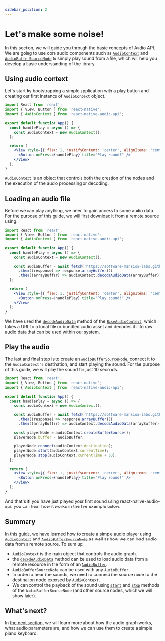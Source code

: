 ```yaml
---
sidebar_position: 2
---
```


# Let's make some noise!

In this section, we will guide you through the basic concepts of Audio API. We are going to use core audio components such as [`AudioContext`](/core/audio-context) and [`AudioBufferSourceNode`](/sources/audio-buffer-source-node) to simply play sound from a file, which will help you develop a basic understanding of the library.

## Using audio context

Let's start by bootstrapping a simple application with a play button and creating our first instance of `AudioContext` object.

```jsx {1,5}
import React from 'react';
import { View, Button } from 'react-native';
import { AudioContext } from 'react-native-audio-api';

export default function App() {
  const handlePlay = async () => {
    const audioContext = new AudioContext();
  };

  return (
    <View style={{ flex: 1, justifyContent: 'center', alignItems: 'center' }}>
      <Button onPress={handlePlay} title="Play sound!" />
    </View>
  );
}
```

`AudioContext` is an object that controls both the creation of the nodes and the execution of the audio processing or decoding.

## Loading an audio file

Before we can play anything, we need to gain access to some audio data. For the purpose of this guide, we will first download it from a remote source using.

```jsx {9-12}
import React from 'react';
import { View, Button } from 'react-native';
import { AudioContext } from 'react-native-audio-api';

export default function App() {
  const handlePlay = async () => {
    const audioContext = new AudioContext();

    const audioBuffer = await fetch('https://software-mansion-labs.github.io/react-native-audio-api/audio/music/example-music-01.mp3')
      .then((response) => response.arrayBuffer())
      .then((arrayBuffer) => audioContext.decodeAudioData(arrayBuffer));
  };

  return (
    <View style={{ flex: 1, justifyContent: 'center', alignItems: 'center' }}>
      <Button onPress={handlePlay} title="Play sound!" />
    </View>
  );
}
```

We have used the [`decodeAudioData`](/core/base-audio-context#decodeaudiodata) method of the [`BaseAudioContext`](/core/base-audio-context), which takes a URL to a local file or bundled audio asset and decodes it into raw audio data that can be used within our system.

## Play the audio

The last and final step is to create an [`AudioBufferSourceNode`](/sources/audio-buffer-source-node), connect it to the `AudioContext's` destination, and start playing the sound. For the purpose of this guide, we will play the sound for just 10 seconds.

```jsx {13-14,16-18}
import React from 'react';
import { View, Button } from 'react-native';
import { AudioContext } from 'react-native-audio-api';

export default function App() {
  const handlePlay = async () => {
    const audioContext = new AudioContext();

    const audioBuffer = await fetch('https://software-mansion-labs.github.io/react-native-audio-api/audio/music/example-music-01.mp3')
      .then((response) => response.arrayBuffer())
      .then((arrayBuffer) => audioContext.decodeAudioData(arrayBuffer));

    const playerNode = audioContext.createBufferSource();
    playerNode.buffer = audioBuffer;

    playerNode.connect(audioContext.destination);
    playerNode.start(audioContext.currentTime);
    playerNode.stop(audioContext.currentTime + 10);
  };

  return (
    <View style={{ flex: 1, justifyContent: 'center', alignItems: 'center' }}>
      <Button onPress={handlePlay} title="Play sound!" />
    </View>
  );
}
```

And that's it! you have just played your first sound using react-native-audio-api. you can hear how it works in the live example below:


<InteractiveExample src={LetsMakeSomeNoiseSrc} component={LetsMakeSomeNoise} />

## Summary

In this guide, we have learned how to create a simple audio player using [`AudioContext`](/core/audio-context) and [``AudioBufferSourceNode``](/sources/audio-buffer-source-node) as well as how we can load audio data from a remote source. To sum up:

- `AudioContext` is the main object that controls the audio graph.
- the [`decodeAudioData`](/core/base-audio-context#decodeaudiodata) method can be used to load audio data from a remote resource in the form of an [`AudioBuffer`](sources/audio-buffer).
- `AudioBufferSourceNode` can be used with any `AudioBuffer`.
- In order to hear the sounds, we need to connect the source node to the destination node exposed by `AudioContext`.
- We can control the playback of the sound using [`start`](/sources/audio-buffer-source-node#start) and [`stop`](/sources/audio-scheduled-source-node#stop) methods of the `AudioBufferSourceNode` (and other source nodes, which we will show later).

## What's next?

In [the next section](/guides/making-a-piano-keyboard), we will learn more about how the audio graph works, what audio parameters are, and how we can use them to create a simple piano keyboard.

